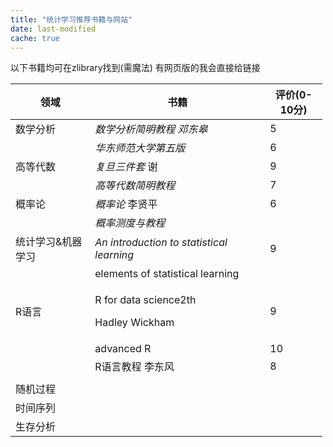 ```yaml
---
title: "统计学习推荐书籍与网站"
date: last-modified
cache: true
---
```


以下书籍均可在zlibrary找到(需魔法) 有网页版的我会直接给链接

+-------------------+-------------------------------------------+--------------+
| 领域              | 书籍                                      | 评价(0-10分) |
+===================+===========================================+==============+
| 数学分析          | *数学分析简明教程 邓东皋*                 | 5            |
+-------------------+-------------------------------------------+--------------+
|                   | *华东师范大学第五版*                      | 6            |
+-------------------+-------------------------------------------+--------------+
| 高等代数          | *复旦三件套* 谢                           | 9            |
+-------------------+-------------------------------------------+--------------+
|                   | *高等代数简明教程*                        | 7            |
+-------------------+-------------------------------------------+--------------+
| 概率论            | *概率论* 李贤平                           | 6            |
+-------------------+-------------------------------------------+--------------+
|                   | *概率测度与教程*                          |              |
+-------------------+-------------------------------------------+--------------+
| 统计学习&机器学习 | *An introduction to statistical learning* | 9            |
+-------------------+-------------------------------------------+--------------+
|                   | elements of statistical learning          |              |
+-------------------+-------------------------------------------+--------------+
| R语言             | R for data science2th                     | 9            |
|                   |                                           |              |
|                   | Hadley Wickham                            |              |
+-------------------+-------------------------------------------+--------------+
|                   | advanced R                                | 10           |
+-------------------+-------------------------------------------+--------------+
|                   | R语言教程 李东风                          | 8            |
+-------------------+-------------------------------------------+--------------+
|                   |                                           |              |
+-------------------+-------------------------------------------+--------------+
| 随机过程          |                                           |              |
+-------------------+-------------------------------------------+--------------+
| 时间序列          |                                           |              |
+-------------------+-------------------------------------------+--------------+
| 生存分析          |                                           |              |
+-------------------+-------------------------------------------+--------------+
